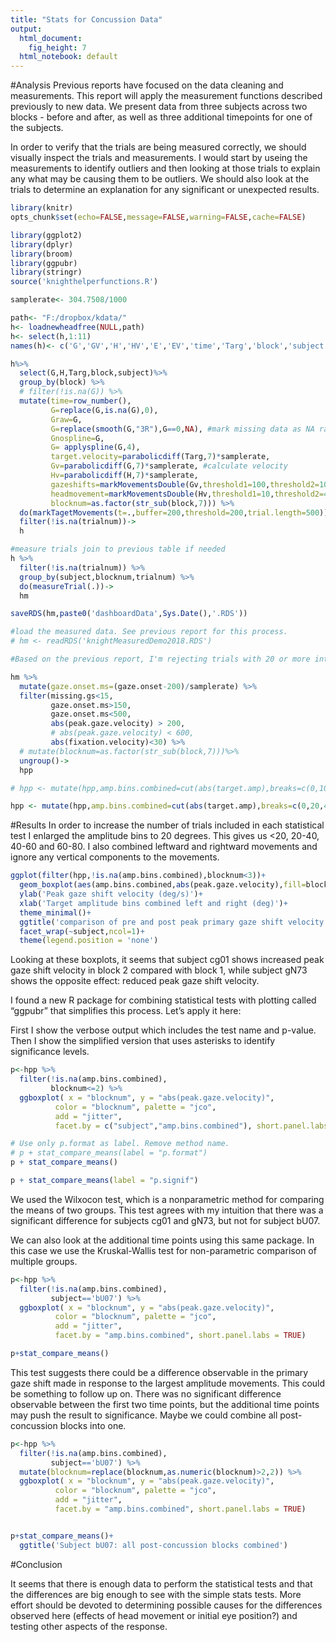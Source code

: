 ```yaml
---
title: "Stats for Concussion Data"
output:
  html_document: 
    fig_height: 7
  html_notebook: default
---
```


#Analysis
Previous reports have focused on the data cleaning and measurements. This report will apply the measurement functions described previously to new data. We present data from three subjects across two blocks - before and after, as well as three additional timepoints for one of the subjects. 

In order to verify that the trials are being measured correctly, we should visually inspect the trials and measurements. I would start by useing the measurements to identify outliers and then looking at those trials to explain any what may be causing them to be outliers. We should also look at the trials to determine an explanation for any significant or unexpected results. 

```r
library(knitr)
opts_chunk$set(echo=FALSE,message=FALSE,warning=FALSE,cache=FALSE)
```

```r
library(ggplot2)
library(dplyr)
library(broom)
library(ggpubr)
library(stringr)
source('knighthelperfunctions.R')

samplerate<- 304.7508/1000

path<- "F:/dropbox/kdata/"
h<- loadnewheadfree(NULL,path)
h<- select(h,1:11)
names(h)<- c('G','GV','H','HV','E','EV','time','Targ','block','subject','blocknum')

h%>%
  select(G,H,Targ,block,subject)%>%
  group_by(block) %>%
  # filter(!is.na(G)) %>%
  mutate(time=row_number(),
         G=replace(G,is.na(G),0),
         Graw=G,
         G=replace(smooth(G,"3R"),G==0,NA), #mark missing data as NA rather than 0
         Gnospline=G,
         G= applyspline(G,4),
         target.velocity=parabolicdiff(Targ,7)*samplerate,
         Gv=parabolicdiff(G,7)*samplerate, #calculate velocity
         Hv=parabolicdiff(H,7)*samplerate,
         gazeshifts=markMovementsDouble(Gv,threshold1=100,threshold2=10),
         headmovement=markMovementsDouble(Hv,threshold1=10,threshold2=4),
         blocknum=as.factor(str_sub(block,7))) %>%
  do(markTagetMovements(t=.,buffer=200,threshold=200,trial.length=500))%>%
  filter(!is.na(trialnum))->
  h

#measure trials join to previous table if needed
h %>%
  filter(!is.na(trialnum)) %>%
  group_by(subject,blocknum,trialnum) %>%
  do(measureTrial(.))->
  hm

saveRDS(hm,paste0('dashboardData',Sys.Date(),'.RDS'))

#load the measured data. See previous report for this process. 
# hm <- readRDS('knightMeasuredDemo2018.RDS')
```


```r
#Based on the previous report, I'm rejecting trials with 20 or more interpolated data points during the detected primary gaze shift, and trials where the latency is too short or too long. These ranges can be adjusted if future investigation warrants. 

hm %>%
  mutate(gaze.onset.ms=(gaze.onset-200)/samplerate) %>%
  filter(missing.gs<15,
         gaze.onset.ms>150,
         gaze.onset.ms<500,
         abs(peak.gaze.velocity) > 200,
         # abs(peak.gaze.velocity) < 600,
         abs(fixation.velocity)<30) %>%
  # mutate(blocknum=as.factor(str_sub(block,7)))%>%
  ungroup()->
  hpp

# hpp <- mutate(hpp,amp.bins.combined=cut(abs(target.amp),breaks=c(0,10,20,30,40,50,60,70,80)))

hpp <- mutate(hpp,amp.bins.combined=cut(abs(target.amp),breaks=c(0,20,40,60,80)))
```

#Results
In order to increase the number of trials included in each statistical test I enlarged the amplitude bins to 20 degrees. This gives us <20, 20-40, 40-60 and 60-80. I also combined leftward and rightward movements and ignore any vertical components to the movements. 

```r
ggplot(filter(hpp,!is.na(amp.bins.combined),blocknum<3))+
  geom_boxplot(aes(amp.bins.combined,abs(peak.gaze.velocity),fill=block),width=0.7,position=position_dodge(1))+
  ylab('Peak gaze shift velocity (deg/s)')+
  xlab('Target amplitude bins combined left and right (deg)')+
  theme_minimal()+
  ggtitle('comparison of pre and post peak primary gaze shift velocity')+
  facet_wrap(~subject,ncol=1)+
  theme(legend.position = 'none')

```

Looking at these boxplots, it seems that subject cg01 shows increased peak gaze shift velocity in block 2 compared with block 1, while subject gN73 shows the opposite effect: reduced peak gaze shift velocity.

I found a new R package for combining statistical tests with plotting called "ggpubr" that simplifies this process. Let's apply it here: 

First I show the verbose output which includes the test name and p-value. Then I show the simplified version that uses asterisks to identify significance levels.

```r
p<-hpp %>% 
  filter(!is.na(amp.bins.combined),
         blocknum<=2) %>%
  ggboxplot( x = "blocknum", y = "abs(peak.gaze.velocity)",
          color = "blocknum", palette = "jco",
          add = "jitter",
          facet.by = c("subject","amp.bins.combined"), short.panel.labs = TRUE)

# Use only p.format as label. Remove method name.
# p + stat_compare_means(label = "p.format")
p + stat_compare_means()

p + stat_compare_means(label = "p.signif")
```

We used the Wilxocon test, which is a nonparametric method for comparing the means of two groups. This test agrees with my intuition that there was a significant difference for subjects cg01 and gN73, but not for subject bU07.

We can also look at the additional time points using this same package. In this case we use the Kruskal-Wallis test for non-parametric comparison of multiple groups. 

```r
p<-hpp %>% 
  filter(!is.na(amp.bins.combined),
         subject=='bU07') %>%
  ggboxplot( x = "blocknum", y = "abs(peak.gaze.velocity)",
          color = "blocknum", palette = "jco",
          add = "jitter",
          facet.by = "amp.bins.combined", short.panel.labs = TRUE)

p+stat_compare_means()
```

This test suggests there could be a difference observable in the primary gaze shift made in response to the largest amplitude movements. This could be something to follow up on. There was no significant difference observable between the first two time points, but the additional time points may push the result to significance. Maybe we could combine all post-concussion blocks into one.



```r
p<-hpp %>% 
  filter(!is.na(amp.bins.combined),
         subject=='bU07') %>%
  mutate(blocknum=replace(blocknum,as.numeric(blocknum)>2,2)) %>%
  ggboxplot( x = "blocknum", y = "abs(peak.gaze.velocity)",
          color = "blocknum", palette = "jco",
          add = "jitter",
          facet.by = "amp.bins.combined", short.panel.labs = TRUE)


p+stat_compare_means()+
  ggtitle('Subject bU07: all post-concussion blocks combined')
```

#Conclusion

It seems that there is enough data to perform the statistical tests and that the differences are big enough to see with the simple stats tests. More effort should be devoted to determining possible causes for the differences observed here (effects of head movement or initial eye position?) and testing other aspects of the response. 




